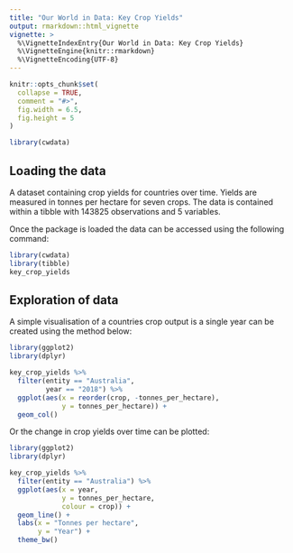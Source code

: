 ```yaml
---
title: "Our World in Data: Key Crop Yields"
output: rmarkdown::html_vignette
vignette: >
  %\VignetteIndexEntry{Our World in Data: Key Crop Yields}
  %\VignetteEngine{knitr::rmarkdown}
  %\VignetteEncoding{UTF-8}
---
```


```r
knitr::opts_chunk$set(
  collapse = TRUE,
  comment = "#>",
  fig.width = 6.5,
  fig.height = 5
)
```

```r
library(cwdata)
```

## Loading the data

A dataset containing crop yields for countries over time. Yields are measured in tonnes per hectare for seven crops. The data is contained within a tibble with 143825 observations and 5 variables.

Once the package is loaded the data can be accessed using the following command:
```r
library(cwdata)
library(tibble)
key_crop_yields
```

## Exploration of data

A simple visualisation of a countries crop output is a single year can be created using the method below:
```r
library(ggplot2)
library(dplyr)

key_crop_yields %>%
  filter(entity == "Australia",
         year == "2018") %>%
  ggplot(aes(x = reorder(crop, -tonnes_per_hectare),
             y = tonnes_per_hectare)) +
  geom_col()
```
Or the change in crop yields over time can be plotted:
```r
library(ggplot2)
library(dplyr)

key_crop_yields %>%
  filter(entity == "Australia") %>%
  ggplot(aes(x = year,
             y = tonnes_per_hectare,
             colour = crop)) +
  geom_line() +
  labs(x = "Tonnes per hectare",
       y = "Year") +
  theme_bw()
```

